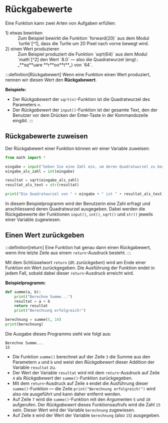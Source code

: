 
# Rückgabewerte
Eine Funktion kann zwei Arten von Aufgaben erfüllen:
<DefinitionList>
  <dt>1) etwas bewirken</dt>
  <dd>Zum Beispiel bewirkt die Funktion `forward(20)` aus dem Modul `turtle`[^1], dass die Turtle um 20 Pixel nach vorne bewegt wird.</dd>
  <dt>2) einen Wert produzieren</dt>
  <dd>Zum Beispiel produziert die Funktion `sqrt(64)` aus dem Modul `math`[^2] den Wert `8.0` — also die Quadratwurzel (engl.: _**sq**uare **r**oo**t**_) von `64`.</dd>
</DefinitionList>

:::definition[Rückgabewert]
Wenn eine Funktion einen Wert produziert, nennen wir diesen Wert den **Rückgabewert**.

**Beispiele:**
- Der _Rückgabewert_ der `sqrt(n)`-Funktion ist die Quadratwurzel des Parameters `n`.
- Der _Rückgabewert_ der `input()`-Funktion ist der gesamte Text, den der Benutzer vor dem Drücken der Enter-Taste in der Kommandozeile eingibt.
:::

## Rückgabewerte zuweisen
Der Rückgabewert einer Funktion können wir einer Variable zuweisen:
```python showLineNumbers
from math import *

eingabe = input("Geben Sie eine Zahl ein, um deren Quadratwurzel zu berechnen: ")
eingabe_als_zahl = int(eingabe)

resultat = sqrt(eingabe_als_zahl)
resultat_als_text = str(resultat)

print("Die Quadratwurzel von " + eingabe + " ist " + resultat_als_text)
```

In diesem Beispielprogramm wird der Benutzerin eine Zahl erfragt und anschliessend deren Quadratwurzel ausgegeben. Dabei werden die Rückgabewerte der Funktionen `input()`, `int()`, `sqrt()` und `str()` jeweils einer Variable zugewiesen.

## Einen Wert zurückgeben
:::definition[return]
Eine Funktion hat genau dann einen Rückgabewert, wenn ihre letzte Zeile aus einem `return`-Ausdruck besteht.
:::

Mit dem Schlüsselwort `return` (dt: _zurückgeben_) wird am Ende einer Funktion ein Wert zurückgegeben. Die Ausführung der Funktion endet in jedem Fall, sobald dabei dieser `return`-Ausdruck erreicht wird.

**Beispielprogramm:**
```python showLineNumbers {3-4,7}
def summe(a, b):
    print("Berechne Summe...")
    resultat = a + b
    return resultat
    print("Berechnung erfolgreich!")

berechnung = summe(5, 10)
print(berechnung)
```

Die Ausgabe dieses Programms sieht wie folgt aus:
```
Berechne Summe...
15
```

- Die Funktion `summe()` berechnet auf der Zeile `3` die Summe aus den Parametern `a` und `b` und weist den _Rückgabewert_ dieser Addition der Variable `resultat` zu.
- Der Wert der Variable `resultat` wird mit dem `return`-Ausdruck auf Zeile `4` als _Rückgabewert_ der `summe()`-Funktion zurückgegeben.
- Mit dem `return`-Ausdruck auf Zeile `4` endet die Ausführung dieser `summe()`-Funktion — die Zeile `print("Berechnung erfolgreich!")` wird also nie ausgeführt und kann daher entfernt werden.
- Auf Zeile `7` wird die `summe()`-Funktion mit den Argumenten `5` und `10` aufgerufen. Der _Rückgabewert_ dieses Funktionsaufrufs wird die Zahl `15` sein. Dieser Wert wird der Variable `berechnung` zugewiesen.
- Auf Zeile `8` wird der Wert der Variable `berechnung` (also `15`) ausgegeben.

[^1]: `from turtle import *`
[^2]: `from math import *`
